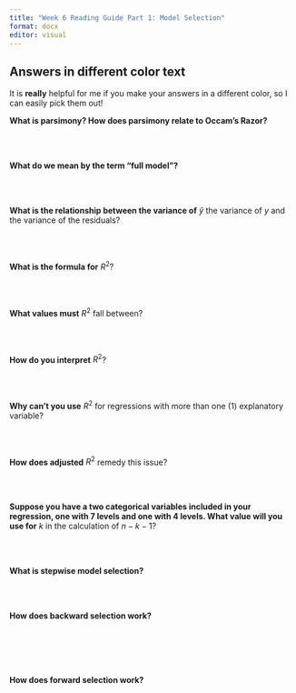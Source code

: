 ```yaml
---
title: "Week 6 Reading Guide Part 1: Model Selection"
format: docx
editor: visual
---
```


::: callout-warning
## Answers in different color text

It is **really** helpful for me if you make your answers in a different color, so I can easily pick them out!
:::

**What is parsimony? How does parsimony relate to Occam's Razor?**

</br> </br>

**What do we mean by the term "full model"?**

</br> </br>

**What is the relationship between the variance of** $\hat{y}$ the variance of $y$ and the variance of the residuals?

</br> </br>

**What is the formula for** $R^2$?

</br> </br>

**What values must** $R^2$ fall between?

</br> </br>

**How do you interpret** $R^2$?

</br> </br>

**Why can't you use** $R^2$ for regressions with more than one (1) explanatory variable?

</br> </br>

**How does adjusted** $R^2$ remedy this issue?

</br> </br>

**Suppose you have a two categorical variables included in your regression, one with 7 levels and one with 4 levels. What value will you use for** $k$ in the calculation of $n - k - 1$?

</br> </br>

**What is stepwise model selection?**

</br> </br>

**How does backward selection work?**

</br> </br> </br> </br>

**How does forward selection work?**

</br> </br> </br> </br>
